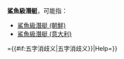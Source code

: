 '''鯊魚級潛艇'''，可能指：

* [[鯊魚級潛艇_(朝鮮)|鯊魚級潛艇 (朝鮮)]]
* [[鯊魚級潛艇_(意大利)|鯊魚級潛艇 (意大利)]]

{{disambig||Cat{{#if:五字消歧义||_}}={{#if:五字消歧义|五字消歧义}}|Help=}}
